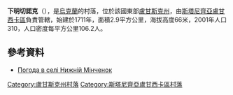 {{coord|48|50|31|N|39|28|20|E|scale:100000|display=title}}

'''下明切諾克'''（{{lang-uk|Нижній Мінченок}}），是[[烏克蘭|烏克蘭]]的村落，位於該國東部[[盧甘斯克州|盧甘斯克州]]，由[[斯塔尼齊亞盧甘西卡區|斯塔尼齊亞盧甘西卡區]]負責管轄，始建於1711年，面積2.9平方公里，海拔高度66米，2001年人口310，人口密度每平方公里106.2人。

==參考資料==
* [http://weather.in.ua/ua/lyganskaja/16902 Погода в селі Нижній Мінченок]{{Wayback|url=http://weather.in.ua/ua/lyganskaja/16902 |date=20160305120209 }}

{{DEFAULTSORT:Нижній Мінченок}}
[[Category:盧甘斯克州村落|Category:盧甘斯克州村落]]
[[Category:斯塔尼齊亞盧甘西卡區村落|Category:斯塔尼齊亞盧甘西卡區村落]]


{{Luhansk-geo-stub}}